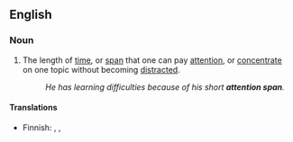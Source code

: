 ==English==

===Noun===
{{en-noun}}

# The length of [[time]], or [[span]] that one can pay [[attention]], or [[concentrate]] on one topic without becoming [[distracted]].
#: ''He has learning difficulties because of his short '''attention span'''.''

====Translations====
{{trans-top|time one can pay attention}}
* Finnish: {{t|fi|keskittymiskyky}},  {{t|fi|keskittymisjänne}}, {{t|fi|huomiojänne}}
{{trans-mid}}
{{trans-bottom}}